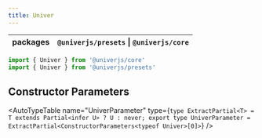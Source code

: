 ```yaml
---
title: Univer
---
```


| packages | `@univerjs/presets` \| `@univerjs/core` |
| --- | --- |

```typescript
import { Univer } from '@univerjs/core'
import { Univer } from '@univerjs/presets'
```

## Constructor Parameters

<AutoTypeTable
  name="UniverParameter"
  type={`
    type ExtractPartial<T> = T extends Partial<infer U> ? U : never;
    export type UniverParameter = ExtractPartial<ConstructorParameters<typeof Univer>[0]>
  `}
/>
